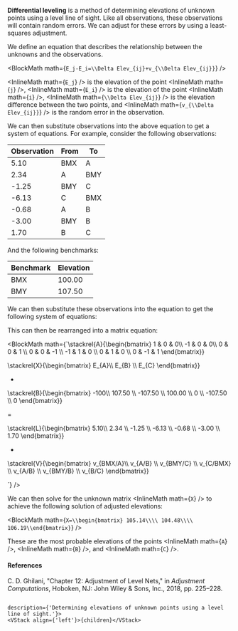 
**Differential leveling** is a method of determining elevations of unknown points using a level line of sight.
Like all observations, these observations will contain random errors.
We can adjust for these errors by using a least-squares adjustment.

We define an equation that describes the relationship between the unknowns and the observations.

<BlockMath math={`E_j-E_i=\\Delta Elev_{ij}+v_{\\Delta Elev_{ij}}`} />

<InlineMath math={`E_j`} /> is the elevation of the point <InlineMath math={`j`} />,
<InlineMath math={`E_i`} /> is the elevation of the point <InlineMath math={`i`} />,
<InlineMath math={`\\Delta Elev_{ij}`} /> is the elevation difference between the two points,
and <InlineMath math={`v_{\\Delta Elev_{ij}}`} /> is the random error in the observation.

We can then substitute observations into the above equation to get a system of equations. For example, consider the
following observations:

<TableContainer>
	<Table>
		<Thead>
			<Tr>
				<Th>Observation</Th>
				<Th>From</Th>
				<Th>To</Th>
			</Tr>
		</Thead>
		<Tbody>
			<Tr>
				<Td>5.10</Td>
				<Td>BMX</Td>
				<Td>A</Td>
			</Tr>
			<Tr>
				<Td>2.34</Td>
				<Td>A</Td>
				<Td>BMY</Td>
			</Tr>
			<Tr>
				<Td>-1.25</Td>
				<Td>BMY</Td>
				<Td>C</Td>
			</Tr>
			<Tr>
				<Td>-6.13</Td>
				<Td>C</Td>
				<Td>BMX</Td>
			</Tr>
			<Tr>
				<Td>-0.68</Td>
				<Td>A</Td>
				<Td>B</Td>
			</Tr>
			<Tr>
				<Td>-3.00</Td>
				<Td>BMY</Td>
				<Td>B</Td>
			</Tr>
			<Tr>
				<Td>1.70</Td>
				<Td>B</Td>
				<Td>C</Td>
			</Tr>
		</Tbody>
	</Table>
</TableContainer>

And the following benchmarks:

<TableContainer>
	<Table>
		<Thead>
			<Tr>
				<Th>Benchmark</Th>
				<Th>Elevation</Th>
			</Tr>
		</Thead>
		<Tbody>
			<Tr>
				<Td>BMX</Td>
				<Td>100.00</Td>
			</Tr>
			<Tr>
				<Td>BMY</Td>
				<Td>107.50</Td>
			</Tr>
		</Tbody>
	</Table>
</TableContainer>

We can then substitute these observations into the equation to get the following system of equations:

<Box>
	<BlockMath math={`E_{A}-E_{BMX}=5.10+v_{BMX/A}`} />
	<BlockMath math={`E_{BMY}-E_{A}=2.34+v_{A/B}`} />
	<BlockMath math={`E_{C}-E_{BMY}=-1.25+v_{BMY/C}`} />
	<BlockMath math={`E_{BMX}-E_{C}=-6.13+v_{C/BMX}`} />
	<BlockMath math={`E_{B}-E_{A}=-0.68+v_{A/B}`} />
	<BlockMath math={`E_{B}-E_{BMY}=-3.00+v_{BMY/B}`} />
	<BlockMath math={`E_{C}-E_{B}=1.70+v_{B/C}`} />
</Box>

This can then be rearranged into a matrix equation:

<BlockMath math={`\\stackrel{A}{\\begin{bmatrix}
1 & 0 & 0\\\\
-1 & 0 & 0\\\\
0 & 0 & 1 \\\\
0 & 0 & -1 \\\\
-1 & 1 & 0  \\\\
0 & 1 & 0  \\\\
0 & -1 & 1
\\end{bmatrix}}

\\stackrel{X}{\\begin{bmatrix} E_{A}\\\\ E_{B} \\\\ E_{C} \\end{bmatrix}}

+

\\stackrel{B}{\\begin{bmatrix} -100\\\\ 107.50 \\\\ -107.50 \\\\ 100.00 \\\\ 0 \\\\ -107.50 \\\\ 0 \\end{bmatrix}}

=

\\stackrel{L}{\\begin{bmatrix} 5.10\\\\ 2.34 \\\\ -1.25 \\\\ -6.13 \\\\ -0.68 \\\\ -3.00 \\\\ 1.70 \\end{bmatrix}}

+

\\stackrel{V}{\\begin{bmatrix} v_{BMX/A}\\\\ v_{A/B} \\\\ v_{BMY/C} \\\\ v_{C/BMX} \\\\ v_{A/B} \\\\ v_{BMY/B} \\\\ v_{B/C} \\end{bmatrix}}

`} />

We can then solve for the unknown matrix <InlineMath math={`X`} /> to achieve the following solution of adjusted elevations:

<BlockMath math={`X=\\begin{bmatrix} 105.14\\\\ 104.48\\\\ 106.19\\end{bmatrix}`} />

These are the most probable elevations of the points <InlineMath math={`A`} />, <InlineMath math={`B`} />, and <InlineMath math={`C`} />.

#### References

C. D. Ghilani, "Chapter 12: Adjustment of Level Nets," in *Adjustment Computations*, Hoboken, NJ: John Wiley &amp; Sons, Inc., 2018, pp. 225–228.

																						 description={'Determining elevations of unknown points using a level line of sight.'}>
	<VStack align={'left'}>{children}</VStack>
</CommonPage>